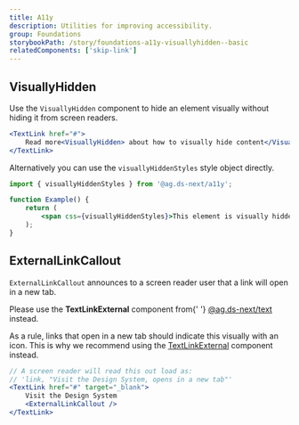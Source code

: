 ```yaml
---
title: A11y
description: Utilities for improving accessibility.
group: Foundations
storybookPath: /story/foundations-a11y-visuallyhidden--basic
relatedComponents: ['skip-link']
---
```


## VisuallyHidden

Use the `VisuallyHidden` component to hide an element visually without hiding it from screen readers.

```jsx live
<TextLink href="#">
	Read more<VisuallyHidden> about how to visually hide content</VisuallyHidden>
</TextLink>
```

Alternatively you can use the `visuallyHiddenStyles` style object directly.

```jsx
import { visuallyHiddenStyles } from '@ag.ds-next/a11y';

function Example() {
	return (
		<span css={visuallyHiddenStyles}>This element is visually hidden</span>
	);
}
```

## ExternalLinkCallout

`ExternalLinkCallout` announces to a screen reader user that a link will open in a new tab.

<PageAlert tone="warning">
	Please use the <strong>TextLinkExternal</strong> component from{' '}
	<a href="/components/text-link#TextLinkExternal">@ag.ds-next/text</a> instead.
</PageAlert>

As a rule, links that open in a new tab should indicate this visually with an icon. This is why we recommend using the [TextLinkExternal](https://design-system.agriculture.gov.au/components/text-link#TextLinkExternal) component instead.

```jsx
// A screen reader will read this out load as:
// 'link, "Visit the Design System, opens in a new tab"'
<TextLink href="#" target="_blank">
	Visit the Design System
	<ExternalLinkCallout />
</TextLink>
```
